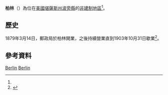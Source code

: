 {{noteTA
|1=zh-hans:县;zh-hk:縣;zh-tw:郡;
}}
{{Infobox settlement
|official_name = 柏林
|native_name = Berlin
|settlement_type = [[非建制地區|非建制地區]] 
|nickname = 
|motto =
|pushpin_map=USA Kansas
|coordinates_region = US-KS
|subdivision_type = [[世界政區索引|國家]]
|subdivision_name = [[美国|美国]]
|subdivision_type1 = [[美國行政區劃|州]]
|subdivision_name1 = [[堪薩斯州|堪薩斯州]]
|subdivision_type2 = [[堪薩斯州行政區劃|縣]]
|subdivision_name2 = [[波旁縣_(堪薩斯州)|波旁縣]]
|unit_pref  =  
|area_footnotes = 
|area_magnitude = 
|area_total_km2 = 
|population_as_of = 
|population_footnotes = 
|population_total = 
|population_density_km2 = 
|timezone = [[北美中部时区|CST]]
|utc_offset = -6
|timezone_DST = CDT
|utc_offset_DST = -5
|elevation_footnotes = 
|elevation_m = 277
|elevation_ft = 909
|latd = 37 |latm = 55 |lats = 17 |latNS = N
|longd = 94 |longm = 53 |longs = 46 |longEW = W
|coordinates_display=%
|area_code =
|blank_name = [[地名信息系统|GNIS]] ID
|blank_info = 474538<ref name=gnis>{{GNIS|474538|name=Berlin, Kansas}}</ref>
|website = 
}}

'''柏林'''（{{lang-en|'''Berlin'''}}）為位在[[美國|美國]][[堪薩斯州|堪薩斯州]][[波旁縣_(堪薩斯州)|波旁縣]]的[[非建制地區|非建制地區]]<ref name=gnis/>。

==歷史==
1879年3月14日，郵政局於柏林開業，之後持續營業直到1903年10月31日歇業<ref>{{cite web | title=Kansas Post Offices, 1828-1961 | url=http://www.kshs.org/geog/geog_postoffices/search/county:BB | publisher=Kansas Historical Society | accessdate=August 2, 2014 | archive-date=2016-04-08 | archive-url=https://web.archive.org/web/20160408012043/http://www.kshs.org/geog/geog_postoffices/search/county:BB | dead-url=no }}</ref>。

==參考資料==
{{Reflist}}

{{波旁縣 (堪薩斯州)}}

[[Category:波旁縣非建制地區_(堪薩斯州)|Berlin]]
[[Category:堪薩斯州非建制地區|Berlin]]

{{BourbonCountyKS-geo-stub}}